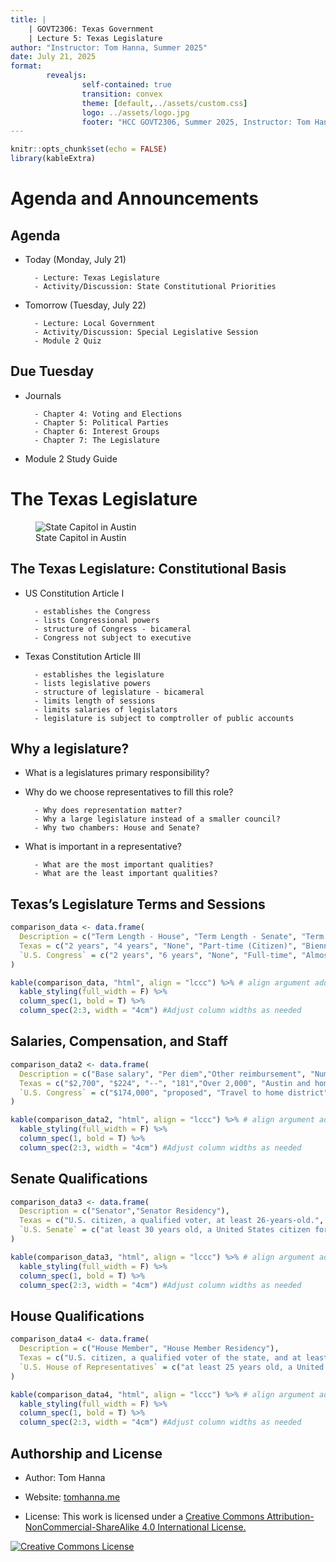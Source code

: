 ```yaml
---
title: |
    | GOVT2306: Texas Government
    | Lecture 5: Texas Legislature
author: "Instructor: Tom Hanna, Summer 2025"
date: July 21, 2025
format: 
        revealjs:
                self-contained: true
                transition: convex
                theme: [default,../assets/custom.css]
                logo: ../assets/logo.jpg
                footer: "HCC GOVT2306, Summer 2025, Instructor: Tom Hanna>" 
---
```



```r
knitr::opts_chunk$set(echo = FALSE)
library(kableExtra)
```


# Agenda and Announcements

## Agenda

- Today (Monday, July 21)

        - Lecture: Texas Legislature
        - Activity/Discussion: State Constitutional Priorities

- Tomorrow (Tuesday, July 22)

        - Lecture: Local Government
        - Activity/Discussion: Special Legislative Session
        - Module 2 Quiz

## Due Tuesday

- Journals

        - Chapter 4: Voting and Elections
        - Chapter 5: Political Parties
        - Chapter 6: Interest Groups
        - Chapter 7: The Legislature
        
- Module 2 Study Guide



# The Texas Legislature {background-color="red" background-image="texas_state_capitol.jpg" background-size="500px" background-repeat="repeat"}

![State Capitol in Austin](texas_state_capitol.jpg)

 
## The Texas Legislature: Constitutional Basis


- US Constitution Article I

        - establishes the Congress
        - lists Congressional powers
        - structure of Congress - bicameral
        - Congress not subject to executive
        
- Texas Constitution Article III
        
        - establishes the legislature
        - lists legislative powers
        - structure of legislature - bicameral
        - limits length of sessions
        - limits salaries of legislators
        - legislature is subject to comptroller of public accounts

## Why a legislature?

- What is a legislatures primary responsibility?

- Why do we choose representatives to fill this role?

        - Why does representation matter?
        - Why a large legislature instead of a smaller council?
        - Why two chambers: House and Senate?
        
- What is important in a representative?

        - What are the most important qualities?
        - What are the least important qualities?
        

## Texas's Legislature Terms and Sessions


```r

comparison_data <- data.frame(
  Description = c("Term Length - House", "Term Length - Senate", "Term Limits", "Legislature Type", "Session Frequency", "Session Length"),
  Texas = c("2 years", "4 years", "None", "Part-time (Citizen)", "Biennial", "140 days every two years"),
  `U.S. Congress` = c("2 years", "6 years", "None", "Full-time", "Almost always in session", "Approx. 191 days a year")
)

kable(comparison_data, "html", align = "lccc") %>% # align argument added
  kable_styling(full_width = F) %>%
  column_spec(1, bold = T) %>%
  column_spec(2:3, width = "4cm") #Adjust column widths as needed


```

## Salaries, Compensation, and Staff


```r



comparison_data2 <- data.frame(
  Description = c("Base salary", "Per diem","Other reimbursement", "Number of members","Number of staffers", "Staff Location"),
  Texas = c("$2,700", "$224", "--", "181","Over 2,000", "Austin and home district"),
  `U.S. Congress` = c("$174,000", "proposed", "Travel to home district", "535", "~6,535", "Washington, DC and home district")
)

kable(comparison_data2, "html", align = "lccc") %>% # align argument added
  kable_styling(full_width = F) %>%
  column_spec(1, bold = T) %>%
  column_spec(2:3, width = "4cm") #Adjust column widths as needed

```

## Senate Qualifications{.smaller}


```r



comparison_data3 <- data.frame(
  Description = c("Senator","Senator Residency"),
  Texas = c("U.S. citizen, a qualified voter, at least 26-years-old.", "In Texas for the previous five years, and in the district for one year before being elected."),
  `U.S. Senate` = c("at least 30 years old, a United States citizen for at least nine years", " a resident of the state they represent at the time of election")
)

kable(comparison_data3, "html", align = "lccc") %>% # align argument added
  kable_styling(full_width = F) %>%
  column_spec(1, bold = T) %>%
  column_spec(2:3, width = "4cm") #Adjust column widths as needed

```
 
## House Qualifications{.smaller}

```r



comparison_data4 <- data.frame(
  Description = c("House Member", "House Member Residency"),
  Texas = c("U.S. citizen, a qualified voter of the state, and at least 21-years-old.", "In Texas for the two previous years, and in the district for one year before being elected."),
  `U.S. House of Representatives` = c("at least 25 years old, a United States citizen for at least seven years.", "an inhabitant of the state he or she represents.")
)

kable(comparison_data4, "html", align = "lccc") %>% # align argument added
  kable_styling(full_width = F) %>%
  column_spec(1, bold = T) %>%
  column_spec(2:3, width = "4cm") #Adjust column widths as needed

```



## Authorship and License

- Author: Tom Hanna

- Website: <a href="https://tom-hanna.org/">tomhanna.me</a>

- License: This work is licensed under a <a href= "http://creativecommons.org/licenses/by-nc-sa/4.0/">Creative Commons Attribution-NonCommercial-ShareAlike 4.0 International License.</a>

<a href= "http://creativecommons.org/licenses/by-nc-sa/4.0/">![Creative Commons License](creative_commons_license.png)</a>
